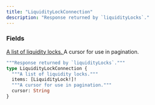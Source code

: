 ```yaml
---
title: "LiquidityLockConnection"
description: "Response returned by `liquidityLocks`."
---
```


### Fields

<a href="/api-reference/types/liquiditylock">
  <ResponseField name="items" type="[LiquidityLock!]!" required>
    A list of liquidity locks.
  </ResponseField>
</a>

<ResponseField name="cursor" type="String">
  A cursor for use in pagination.
</ResponseField>


```graphql LiquidityLockConnection
"""Response returned by `liquidityLocks`."""
type LiquidityLockConnection {
  """A list of liquidity locks."""
  items: [LiquidityLock!]!
  """A cursor for use in pagination."""
  cursor: String
}
```
